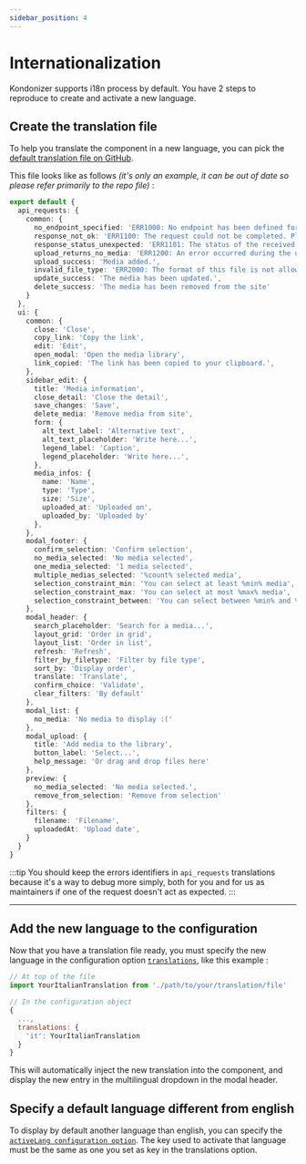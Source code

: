 ```yaml
---
sidebar_position: 4
---
```


# Internationalization

Kondonizer supports i18n process by default. You have 2 steps to reproduce to create and activate a new language.

## Create the translation file

To help you translate the component in a new language, you can pick the [default translation file on GitHub](#!).

This file looks like as follows *(it's only an example, it can be out of date so please refer primarily to the repo file)* :

```ts
export default {
  api_requests: {
    common: {
      no_endpoint_specified: 'ERR1000: No endpoint has been defined for the %action% action.',
      response_not_ok: 'ERR1100: The request could not be completed. Please try again.',
      response_status_unexpected: 'ERR1101: The status of the received response is not correct. Please try again.',
      upload_returns_no_media: 'ERR1200: An error occurred during the upload. Please try again.',
      upload_success: 'Media added.',
      invalid_file_type: 'ERR2000: The format of this file is not allowed.',
      update_success: 'The media has been updated.',
      delete_success: 'The media has been removed from the site'
    }
  },
  ui: {
    common: {
      close: 'Close',
      copy_link: 'Copy the link',
      edit: 'Edit',
      open_modal: 'Open the media library',
      link_copied: 'The link has been copied to your clipboard.',
    },
    sidebar_edit: {
      title: 'Media information',
      close_detail: 'Close the detail',
      save_changes: 'Save',
      delete_media: 'Remove media from site',
      form: {
        alt_text_label: 'Alternative text',
        alt_text_placeholder: 'Write here...',
        legend_label: 'Caption',
        legend_placeholder: 'Write here...',
      },
      media_infos: {
        name: 'Name',
        type: 'Type',
        size: 'Size',
        uploaded_at: 'Uploaded on',
        uploaded_by: 'Uploaded by'
      },
    },
    modal_footer: {
      confirm_selection: 'Confirm selection',
      no_media_selected: 'No media selected',
      one_media_selected: '1 media selected',
      multiple_medias_selected: '%count% selected media',
      selection_constraint_min: 'You can select at least %min% media',
      selection_constraint_max: 'You can select at most %max% media',
      selection_constraint_between: 'You can select between %min% and %max media',
    },
    modal_header: {
      search_placeholder: 'Search for a media...',
      layout_grid: 'Order in grid',
      layout_list: 'Order in list',
      refresh: 'Refresh',
      filter_by_filetype: 'Filter by file type',
      sort_by: 'Display order',
      translate: 'Translate',
      confirm_choice: 'Validate',
      clear_filters: 'By default'
    },
    modal_list: {
      no_media: 'No media to display :('
    },
    modal_upload: {
      title: 'Add media to the library',
      button_label: 'Select...',
      help_message: 'Or drag and drop files here'
    },
    preview: {
      no_media_selected: 'No media selected.',
      remove_from_selection: 'Remove from selection'
    },
    filters: {
      filename: 'Filename',
      uploadedAt: 'Upload date',
    }
  }
}
```

:::tip
You should keep the errors identifiers in `api_requests` translations because it's a way to debug more simply, both for you and for us as maintainers if one of the request doesn't act as expected.
:::

---

## Add the new language to the configuration

Now that you have a translation file ready, you must specify the new language in the configuration option [`translations`](./configuration-options#translations), like this example :

``` js
// At top of the file
import YourItalianTranslation from './path/to/your/translation/file'

// In the configuration object
{
  ...,
  translations: {
    'it': YourItalianTranslation
  }
}
```

This will automatically inject the new translation into the component, and display the new entry in the multilingual dropdown in the modal header.

## Specify a default language different from english

To display by default another language than english, you can specify the [`activeLang configuration option`](./configuration-options#activeLang).
The key used to activate that language must be the same as one you set as key in the translations option.
